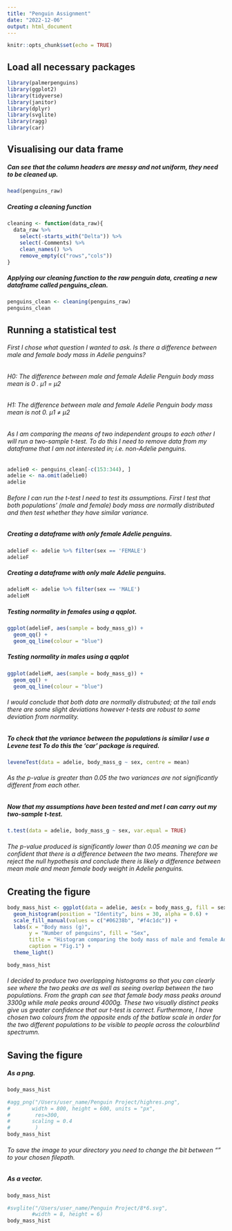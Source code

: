 ```yaml
---
title: "Penguin Assignment"
date: "2022-12-06"
output: html_document
---
```


```r
knitr::opts_chunk$set(echo = TRUE)
```


## Load all necessary packages

```r
library(palmerpenguins)
library(ggplot2)
library(tidyverse)
library(janitor)
library(dplyr)
library(svglite)
library(ragg)
library(car)
```


## Visualising our data frame
##### Can see that the column headers are messy and not uniform, they need to be cleaned up.

```r
head(penguins_raw)
```


##### Creating a cleaning function 

```r
cleaning <- function(data_raw){
  data_raw %>%
    select(-starts_with("Delta")) %>%
    select(-Comments) %>%
    clean_names() %>%
    remove_empty(c("rows","cols"))
}
```


##### Applying our cleaning function to the raw penguin data, creating a new dataframe called penguins_clean.

```r
penguins_clean <- cleaning(penguins_raw)
penguins_clean
```


## Running a statistical test 

###### First I chose what question I wanted to ask. Is there a difference between male and female body mass in Adelie penguins?  

###### H0: The difference between male and female Adelie Penguin body mass mean is 0 . µ1 = µ2
###### H1: The difference between male and female Adelie Penguin body mass mean is not 0. µ1 ≠ µ2

###### As I am comparing the means of two independent groups to each other I will run a two-sample t-test. To do this I need to remove data from my dataframe that I am not interested in; i.e. non-Adelie penguins.

```r
adelie0 <- penguins_clean[-c(153:344), ]
adelie <- na.omit(adelie0)
adelie
```

###### Before I can run the t-test I need to test its assumptions. First I test that both populations' (male and female) body mass are normally distributed and then test whether they have similar variance. 

##### Creating a dataframe with only female Adelie penguins.

```r
adelieF <- adelie %>% filter(sex == 'FEMALE')
adelieF
```

##### Creating a dataframe with only male Adelie penguins.

```r
adelieM <- adelie %>% filter(sex == 'MALE')
adelieM
```


##### Testing normality in females using a qqplot.
```r
ggplot(adelieF, aes(sample = body_mass_g)) + 
  geom_qq() +
  geom_qq_line(colour = "blue")
```

##### Testing normality in males using a qqplot
```r
ggplot(adelieM, aes(sample = body_mass_g)) + 
  geom_qq() +
  geom_qq_line(colour = "blue")
```

###### I would conclude that both data are normally distrubuted; at the tail ends there are some slight deviations however t-tests are robust to some deviation from normality.



##### To check that the variance between the populations is similar I use a Levene test To do this the 'car' package is required. 

```r
leveneTest(data = adelie, body_mass_g ~ sex, centre = mean)
```

###### As the p-value is greater than 0.05 the two variances are not significantly different from each other.  

##### Now that my assumptions have been tested and met I can carry out my two-sample t-test. 

```r
t.test(data = adelie, body_mass_g ~ sex, var.equal = TRUE)
```

###### The p-value produced is significantly lower than 0.05 meaning we can be confident that there is a difference between the two means. Therefore we reject the null hypothesis and conclude there is likely a difference between mean male and mean female body weight in Adelie penguins. 


## Creating the figure

```r
body_mass_hist <- ggplot(data = adelie, aes(x = body_mass_g, fill = sex)) + 
  geom_histogram(position = "Identity", bins = 30, alpha = 0.6) +
  scale_fill_manual(values = c("#06238b", "#f4c1dc")) +
  labs(x = "Body mass (g)",
       y = "Number of penguins", fill = "Sex", 
       title = "Histogram comparing the body mass of male and female Adelie penguins", 
       caption = "Fig.1") + 
  theme_light()

body_mass_hist
```

###### I decided to produce two overlapping histograms so that you can clearly see where the two peaks are as well as seeing overlap between the two populations. From the graph can see that female body mass peaks around 3300g while male peaks around 4000g. These two visually distinct peaks give us greater confidence that our t-test is correct. Furthermore, I have chosen two colours from the opposite ends of the batlow scale in order for the two different populations to be visible to people across the colourblind spectrumn. 

## Saving the figure

##### As a png. 

```r
body_mass_hist

#agg_png("/Users/user_name/Penguin Project/highres.png", 
#       width = 800, height = 600, units = "px", 
#        res=300, 
#       scaling = 0.4
#        )
body_mass_hist
```
###### To save the image to your directory you need to change the bit between "" to your chosen filepath. 

##### As a vector. 

```r
body_mass_hist

#svglite("/Users/user_name/Penguin Project/8*6.svg", 
        #width = 8, height = 6)
body_mass_hist
```




